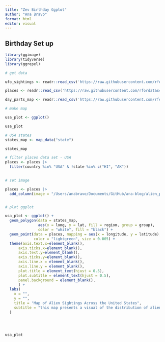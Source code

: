 ```yaml
---
title: "Zev Birthday Ggplot"
author: "Ana Bravo"
format: html
editor: visual
---
```


## Birthday Set up 

```r

library(ggimage)
library(tidyverse)
library(ggrepel)

```


```r

# get data 

ufo_sightings <- readr::read_csv('https://raw.githubusercontent.com/rfordatascience/tidytuesday/master/data/2023/2023-06-20/ufo_sightings.csv')

places <- readr::read_csv('https://raw.githubusercontent.com/rfordatascience/tidytuesday/master/data/2023/2023-06-20/places.csv')

day_parts_map <- readr::read_csv('https://raw.githubusercontent.com/rfordatascience/tidytuesday/master/data/2023/2023-06-20/day_parts_map.csv')


```


```r

# make map 

usa_plot <- ggplot()

usa_plot

# USA states
states_map <- map_data("state")

states_map

# filter places data set - USA 
places <- places |> 
  filter(country %in% "USA" & !state %in% c("HI", "AK")) 

 
# set image 

places <- places |> 
  add_column(image = "/Users/anabravo/Documents/GitHub/ana-blog/alien_png.png")


# plot ggplot 

usa_plot <- ggplot() + 
  geom_polygon(data = states_map, 
               aes(x = long, y = lat, fill = region, group = group), 
               color = "white", fill = "black") +
  geom_point(data = places, mapping = aes(x = longitude, y = latitude), 
             color = "lightgreen", size = 0.005) +
  theme(axis.text.x=element_blank(),
      axis.ticks.x=element_blank(),
      axis.text.y=element_blank(),
      axis.ticks.y=element_blank(),
      axis.line.x = element_blank(),
      axis.line.y = element_blank(),
      plot.title = element_text(hjust = 0.5),
      plot.subtitle = element_text(hjust = 0.5),
      panel.background = element_blank(),
      ) +
  labs(
    x = "",
    y = "",
    title = "Map of Alien Sightings Across the United States",
    subtitle = "this map presents a visual of the distribution of alien sightings across the U.S.\n this map is interesting because the majority of alien sightings seem to be located in\n highly populated areas such as New York."
  )
  
  
 

usa_plot



```

